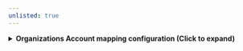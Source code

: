 ```yaml
---
unlisted: true
---
```


<details>
<summary><b>Organizations Account mapping configuration (Click to expand)</b></summary>

```yaml showLineNumbers
resources:
  - kind: AWS::Organizations::Account
    selector:
      query: 'true'
    port:
      entity:
        mappings:
          identifier: .Properties.Id
          title: .Properties.AccountName
          blueprint: '"awsOrganizationAccount"'
          properties:
            arn: .Properties.Arn
            email: .Properties.Email
            status: .Properties.Status
            joinedTimestamp: .Properties.JoinedTimestamp
            joinedMethod: .Properties.JoinedMethod
```

</details>
